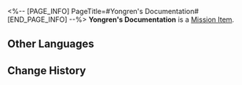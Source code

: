 <%-- [PAGE_INFO]
PageTitle=#Yongren's Documentation#
[END_PAGE_INFO] --%>
{{Item Infobox
|id          = 140313
|image       = Item Yongren's Documentation.png{{subst:void|<!--$UPLOAD:<<SpriteOutput/ItemFigures/140125.png>-<Item Yongren's Documentation.png>-<Item Icons>>-->}}
|type        = Mission Item
|invCategory = Missions
|rarity      = 3
|effect      = 
|description = Confidential documents from the Seat of Divine Foresight. It records the entire process of Yongren joining the Cloud Knights.
}}
{{Description|''"Codename: 27-149"''}}
'''Yongren's Documentation''' is a [[Mission Item]].

==Other Languages==
{{Other Languages
|en   = Yongren's Documentation
|zhs  = 永仁的证明文件
|zht  = 永仁的證明文件
|ja   = 永仁の証明書
|ko   = 영인의 증명 서류
|es   = Documentación de Yongren
|fr   = Dossier sur Yongren
|ru   = Документация Юнжэня
|th   = เอกสารยืนยันของ Yongren
|vi   = Tài Liệu Chứng Minh Của Yongren
|de   = Yongrens Dokumentation
|id   = Dokumen Pembuktian Yongren
|pt   = Documentação de Yongren
}}

==Change History==
{{Change History|1.3}}